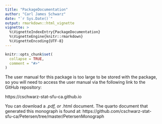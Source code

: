 ```yaml
---
title: "PackageDocumentation"
author: "Carl James Schwarz"
date: "`r Sys.Date()`"
output: rmarkdown::html_vignette
vignette: >
  %\VignetteIndexEntry{PackageDocumentation}
  %\VignetteEngine{knitr::rmarkdown}
  %\VignetteEncoding{UTF-8}
---
```


```r
knitr::opts_chunk$set(
  collapse = TRUE,
  comment = "#>"
)
```

The user manual for this package is too large to be stored with the package, so you will need to access the user manual
via the following link to the GitHub repository:

https://cschwarz-stat-sfu-ca.github.io

You can download a *.pdf, or *.html document.
The quarto document that generated this monograph is found at:
https://github.com/cschwarz-stat-sfu-ca/Petersen/tree/master/PetersenMonograph
